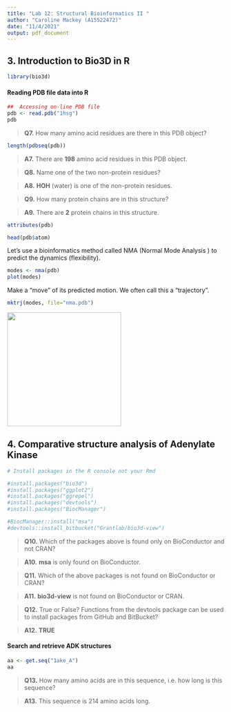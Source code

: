 ```yaml
---
title: "Lab 12: Structural Bioinformatics II "
author: "Caroline Mackey (A15522472)"
date: "11/4/2021"
output: pdf_document
---
```


## 3. Introduction to Bio3D in R

```r
library(bio3d)
```

#### Reading PDB file data into R

```r
##  Accessing on-line PDB file
pdb <- read.pdb("1hsg")
pdb
```

> **Q7.** How many amino acid residues are there in this PDB object?

```r
length(pdbseq(pdb))
```

> **A7.** There are **198** amino acid residues in this PDB object.

> **Q8.** Name one of the two non-protein residues?

> **A8.** **HOH** (water) is one of the non-protein residues.

> **Q9.** How many protein chains are in this structure?

> **A9.** There are **2** protein chains in this structure.

```r
attributes(pdb)
```

```r
head(pdb$atom)
```

Let's use a bioinformatics method called NMA (Normal Mode Analysis ) to predict the dynamics (flexibility).

```r
modes <- nma(pdb)
plot(modes)
```

Make a "move" of its predicted motion. We often call this a "trajectory".

```r
mktrj(modes, file="nma.pdb")
```

![](images/1helvmdscene.png){width="264"}

## 4. Comparative structure analysis of Adenylate Kinase

```r
# Install packages in the R console not your Rmd

#install.packages("bio3d")
#install.packages("ggplot2")
#install.packages("ggrepel")
#install.packages("devtools")
#install.packages("BiocManager")

#BiocManager::install("msa")
#devtools::install_bitbucket("Grantlab/bio3d-view")
```

> **Q10.** Which of the packages above is found only on BioConductor and not CRAN?

> **A10.** **msa** is only found on BioConductor.

> **Q11.** Which of the above packages is not found on BioConductor or CRAN?

> **A11.** **bio3d-view** is not found on BioConductor or CRAN.

> **Q12.** True or False? Functions from the devtools package can be used to install packages from GitHub and BitBucket?

> **A12.** **TRUE**

#### Search and retrieve ADK structures

```r
aa <- get.seq("1ake_A")
aa
```

> **Q13.** How many amino acids are in this sequence, i.e. how long is this sequence?

> **A13.** This sequence is 214 amino acids long.